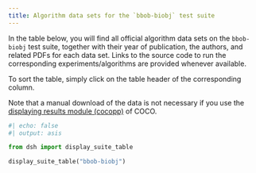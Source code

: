 ```yaml
---
title: Algorithm data sets for the `bbob-biobj` test suite
---
```



In the table below, you will find all official algorithm data sets on the `bbob-biobj` test suite, 
together with their year of publication, the authors, and related PDFs for each data set. Links to the 
source code to run the corresponding experiments/algorithms are provided whenever available.

To sort the table, simply click on the table header of the corresponding column.

Note that a manual download of the data is not necessary if you use the
[displaying results module (cocopp)](../getting-started/index.qmd#displaying-coco-results-postprocess-getting-started) 
of COCO.



```python
#| echo: false
#| output: asis

from dsh import display_suite_table

display_suite_table("bbob-biobj")
```

<script type="text/javascript" src="/assets/js/sort-table.js"></script>
<link rel="stylesheet" href="/assets/css/data-table.css"/>